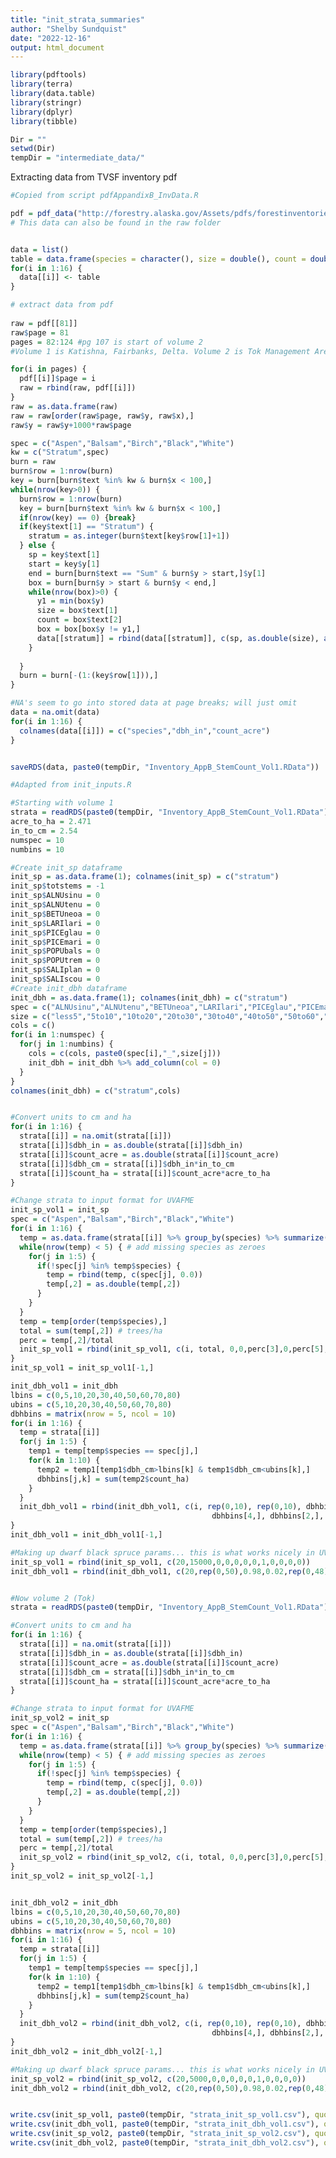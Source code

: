 ---
title: "init_strata_summaries"
author: "Shelby Sundquist"
date: "2022-12-16"
output: html_document
---

```{r}
library(pdftools)
library(terra)
library(data.table)
library(stringr)
library(dplyr)
library(tibble)

Dir = ""
setwd(Dir)
tempDir = "intermediate_data/"
```

Extracting data from TVSF inventory pdf
```{r}
#Copied from script pdfAppandixB_InvData.R

pdf = pdf_data("http://forestry.alaska.gov/Assets/pdfs/forestinventories/tvsf_inventory_2013.pdf")
# This data can also be found in the raw folder


data = list()
table = data.frame(species = character(), size = double(), count = double())
for(i in 1:16) {
  data[[i]] <- table
}

# extract data from pdf
  
raw = pdf[[81]]
raw$page = 81
pages = 82:124 #pg 107 is start of volume 2
#Volume 1 is Katishna, Fairbanks, Delta. Volume 2 is Tok Management Area (less productive)

for(i in pages) {
  pdf[[i]]$page = i
  raw = rbind(raw, pdf[[i]])
}
raw = as.data.frame(raw)
raw = raw[order(raw$page, raw$y, raw$x),]
raw$y = raw$y+1000*raw$page

spec = c("Aspen","Balsam","Birch","Black","White")
kw = c("Stratum",spec)
burn = raw
burn$row = 1:nrow(burn)
key = burn[burn$text %in% kw & burn$x < 100,]
while(nrow(key>0)) {
  burn$row = 1:nrow(burn)
  key = burn[burn$text %in% kw & burn$x < 100,]
  if(nrow(key) == 0) {break}
  if(key$text[1] == "Stratum") {
    stratum = as.integer(burn$text[key$row[1]+1])
  } else {
    sp = key$text[1]
    start = key$y[1]
    end = burn[burn$text == "Sum" & burn$y > start,]$y[1]
    box = burn[burn$y > start & burn$y < end,]
    while(nrow(box)>0) {
      y1 = min(box$y)
      size = box$text[1]
      count = box$text[2]
      box = box[box$y != y1,]
      data[[stratum]] = rbind(data[[stratum]], c(sp, as.double(size), as.double(count)))
    }
    
  }
  burn = burn[-(1:(key$row[1])),]
}

#NA's seem to go into stored data at page breaks; will just omit
data = na.omit(data)
for(i in 1:16) {
  colnames(data[[i]]) = c("species","dbh_in","count_acre")
}


saveRDS(data, paste0(tempDir, "Inventory_AppB_StemCount_Vol1.RData"))
```

```{r}
#Adapted from init_inputs.R

#Starting with volume 1
strata = readRDS(paste0(tempDir, "Inventory_AppB_StemCount_Vol1.RData"))
acre_to_ha = 2.471
in_to_cm = 2.54
numspec = 10
numbins = 10

#Create init_sp dataframe
init_sp = as.data.frame(1); colnames(init_sp) = c("stratum")
init_sp$totstems = -1
init_sp$ALNUsinu = 0
init_sp$ALNUtenu = 0
init_sp$BETUneoa = 0
init_sp$LARIlari = 0
init_sp$PICEglau = 0
init_sp$PICEmari = 0
init_sp$POPUbals = 0
init_sp$POPUtrem = 0
init_sp$SALIplan = 0
init_sp$SALIscou = 0
#Create init_dbh dataframe
init_dbh = as.data.frame(1); colnames(init_dbh) = c("stratum")
spec = c("ALNUsinu","ALNUtenu","BETUneoa","LARIlari","PICEglau","PICEmari","POPUbals","POPUtrem","SALIplan","SALIscou")
size = c("less5","5to10","10to20","20to30","30to40","40to50","50to60","60to70","70to80","80up")
cols = c()
for(i in 1:numspec) {
  for(j in 1:numbins) {
    cols = c(cols, paste0(spec[i],"_",size[j]))
    init_dbh = init_dbh %>% add_column(col = 0)
  }
}
colnames(init_dbh) = c("stratum",cols)


#Convert units to cm and ha
for(i in 1:16) {
  strata[[i]] = na.omit(strata[[i]])
  strata[[i]]$dbh_in = as.double(strata[[i]]$dbh_in)
  strata[[i]]$count_acre = as.double(strata[[i]]$count_acre)
  strata[[i]]$dbh_cm = strata[[i]]$dbh_in*in_to_cm
  strata[[i]]$count_ha = strata[[i]]$count_acre*acre_to_ha
}

#Change strata to input format for UVAFME
init_sp_vol1 = init_sp
spec = c("Aspen","Balsam","Birch","Black","White")
for(i in 1:16) {
  temp = as.data.frame(strata[[i]] %>% group_by(species) %>% summarize(sum(count_ha)))
  while(nrow(temp) < 5) { # add missing species as zeroes
    for(j in 1:5) {
      if(!spec[j] %in% temp$species) {
        temp = rbind(temp, c(spec[j], 0.0))
        temp[,2] = as.double(temp[,2])
      }
    }
  }
  temp = temp[order(temp$species),]
  total = sum(temp[,2]) # trees/ha
  perc = temp[,2]/total
  init_sp_vol1 = rbind(init_sp_vol1, c(i, total, 0,0,perc[3],0,perc[5],perc[4],perc[2],perc[1],0,0))
}
init_sp_vol1 = init_sp_vol1[-1,]

init_dbh_vol1 = init_dbh
lbins = c(0,5,10,20,30,40,50,60,70,80)
ubins = c(5,10,20,30,40,50,60,70,80)
dbhbins = matrix(nrow = 5, ncol = 10)
for(i in 1:16) {
  temp = strata[[i]]
  for(j in 1:5) {
    temp1 = temp[temp$species == spec[j],]
    for(k in 1:10) {
      temp2 = temp1[temp1$dbh_cm>lbins[k] & temp1$dbh_cm<ubins[k],]
      dbhbins[j,k] = sum(temp2$count_ha)
    }
  }
  init_dbh_vol1 = rbind(init_dbh_vol1, c(i, rep(0,10), rep(0,10), dbhbins[3,], rep(0,10), dbhbins[5,],
                                             dbhbins[4,], dbhbins[2,], dbhbins[1,], rep(0,10), rep(0,10)))
}
init_dbh_vol1 = init_dbh_vol1[-1,]

#Making up dwarf black spruce params... this is what works nicely in UVAFME
init_sp_vol1 = rbind(init_sp_vol1, c(20,15000,0,0,0,0,0,1,0,0,0,0))
init_dbh_vol1 = rbind(init_dbh_vol1, c(20,rep(0,50),0.98,0.02,rep(0,48)))


#Now volume 2 (Tok)
strata = readRDS(paste0(tempDir, "Inventory_AppB_StemCount_Vol1.RData"))

#Convert units to cm and ha
for(i in 1:16) {
  strata[[i]] = na.omit(strata[[i]])
  strata[[i]]$dbh_in = as.double(strata[[i]]$dbh_in)
  strata[[i]]$count_acre = as.double(strata[[i]]$count_acre)
  strata[[i]]$dbh_cm = strata[[i]]$dbh_in*in_to_cm
  strata[[i]]$count_ha = strata[[i]]$count_acre*acre_to_ha
}

#Change strata to input format for UVAFME
init_sp_vol2 = init_sp
spec = c("Aspen","Balsam","Birch","Black","White")
for(i in 1:16) {
  temp = as.data.frame(strata[[i]] %>% group_by(species) %>% summarize(sum(count_ha)))
  while(nrow(temp) < 5) { # add missing species as zeroes
    for(j in 1:5) {
      if(!spec[j] %in% temp$species) {
        temp = rbind(temp, c(spec[j], 0.0))
        temp[,2] = as.double(temp[,2])
      }
    }
  }
  temp = temp[order(temp$species),]
  total = sum(temp[,2]) # trees/ha
  perc = temp[,2]/total
  init_sp_vol2 = rbind(init_sp_vol2, c(i, total, 0,0,perc[3],0,perc[5],perc[4],perc[2],perc[1],0,0))
}
init_sp_vol2 = init_sp_vol2[-1,]


init_dbh_vol2 = init_dbh
lbins = c(0,5,10,20,30,40,50,60,70,80)
ubins = c(5,10,20,30,40,50,60,70,80)
dbhbins = matrix(nrow = 5, ncol = 10)
for(i in 1:16) {
  temp = strata[[i]]
  for(j in 1:5) {
    temp1 = temp[temp$species == spec[j],]
    for(k in 1:10) {
      temp2 = temp1[temp1$dbh_cm>lbins[k] & temp1$dbh_cm<ubins[k],]
      dbhbins[j,k] = sum(temp2$count_ha)
    }
  }
  init_dbh_vol2 = rbind(init_dbh_vol2, c(i, rep(0,10), rep(0,10), dbhbins[3,], rep(0,10), dbhbins[5,],
                                             dbhbins[4,], dbhbins[2,], dbhbins[1,], rep(0,10), rep(0,10)))
}
init_dbh_vol2 = init_dbh_vol2[-1,]

#Making up dwarf black spruce params... this is what works nicely in UVAFME
init_sp_vol2 = rbind(init_sp_vol2, c(20,5000,0,0,0,0,0,1,0,0,0,0))
init_dbh_vol2 = rbind(init_dbh_vol2, c(20,rep(0,50),0.98,0.02,rep(0,48)))


write.csv(init_sp_vol1, paste0(tempDir, "strata_init_sp_vol1.csv"), quote = F, row.names = F)
write.csv(init_dbh_vol1, paste0(tempDir, "strata_init_dbh_vol1.csv"), quote = F, row.names = F)
write.csv(init_sp_vol2, paste0(tempDir, "strata_init_sp_vol2.csv"), quote = F, row.names = F)
write.csv(init_dbh_vol2, paste0(tempDir, "strata_init_dbh_vol2.csv"), quote = F, row.names = F)
```

